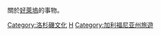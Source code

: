 關於[[好萊塢|好萊塢]]的事物。
{{Commonscat|Hollywood}}

[[Category:洛杉磯文化|Category:洛杉磯文化]]
[[Category:美国电影|H]]
[[Category:加利福尼亚州旅遊|Category:加利福尼亚州旅遊]]